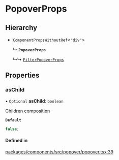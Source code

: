 # PopoverProps

## Hierarchy

- `ComponentPropsWithoutRef`\<`"div"`\>

  ↳ **`PopoverProps`**

  ↳↳ [`FilterPopoverProps`](FilterPopoverProps.md)

## Properties

### asChild

• `Optional` **asChild**: `boolean`

Children composition

**`Default`**

```ts
false;
```

#### Defined in

[packages/components/src/popover/popover.tsx:39](https://github.com/vtex/shoreline/blob/6674ddada/packages/components/src/popover/popover.tsx#L39)
